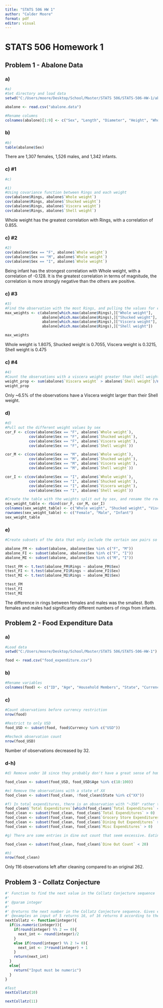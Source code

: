 ```yaml
---
title: "STATS 506 HW 1"
author: "Calder Moore"
format: pdf
editor: visual
---
```


# STATS 506 Homework 1

## Problem 1 - Abalone Data

### a)

```r
#a)
#Set directory and load data
setwd("C:/Users/moore/Desktop/School/Master/STATS 506/STATS-506-HW-1/abalone")

abalone <- read.csv("abalone.data")

#Rename columns
colnames(abalone)[1:9] <- c("Sex", "Length", "Diameter", "Height", "Whole weight", "Shucked weight", "Viscera weight", "Shell weight", "Rings")
```

### b)

```r
#b)
table(abalone$Sex)

```

There are 1,307 females, 1,526 males, and 1,342 infants.

### c) #1

```r
#c)

#1)
#Using covariance function between Rings and each weight
cov(abalone$Rings, abalone$`Whole weight`)
cov(abalone$Rings, abalone$`Shucked weight`)
cov(abalone$Rings, abalone$`Viscera weight`)
cov(abalone$Rings, abalone$`Shell weight`)
```

Whole weight has the greatest correlation with Rings, with a correlation of 0.855.

### c) #2

```r
#2)
cov(abalone$Sex == "F", abalone$`Whole weight`)
cov(abalone$Sex == "M", abalone$`Whole weight`)
cov(abalone$Sex == "I", abalone$`Whole weight`)
```

Being infant has the strongest correlation with Whole weight, with a correlation of -0.128. It is the greatest correlation in terms of magnitude, the correlation is more strongly negative than the others are positive.

### c) #3

```r
#3)
#Find the observation with the most Rings, and pulling the values for each weight from that observation
max_weights <- c(abalone[which.max(abalone$Rings),]["Whole weight"],
                 abalone[which.max(abalone$Rings),]["Shucked weight"],
                 abalone[which.max(abalone$Rings),]["Viscera weight"],
                 abalone[which.max(abalone$Rings),]["Shell weight"])

max_weights
```

Whole weight is 1.8075, Shucked weight is 0.7055, Viscera weight is 0.3215, Shell weight is 0.475

### c) #4

```r
#4)
#Count the observations with a viscera weight greater than shell weight, and divide by the total number of observations
weight_prop <- sum(abalone$`Viscera weight` > abalone$`Shell weight`)/nrow(abalone)
weight_prop
```

Only ~6.5% of the observations have a Viscera weight larger than their Shell weight.

### d)

```r
#d)
#Pull out the different weight values by sex
cor_F <- c(cov(abalone$Sex == "F", abalone$`Whole weight`),
           cov(abalone$Sex == "F", abalone$`Shucked weight`),
           cov(abalone$Sex == "F", abalone$`Viscera weight`),
           cov(abalone$Sex == "F", abalone$`Shell weight`))

cor_M <- c(cov(abalone$Sex == "M", abalone$`Whole weight`),
           cov(abalone$Sex == "M", abalone$`Shucked weight`),
           cov(abalone$Sex == "M", abalone$`Viscera weight`),
           cov(abalone$Sex == "M", abalone$`Shell weight`))

cor_I <- c(cov(abalone$Sex == "I", abalone$`Whole weight`),
           cov(abalone$Sex == "I", abalone$`Shucked weight`),
           cov(abalone$Sex == "I", abalone$`Viscera weight`),
           cov(abalone$Sex == "I", abalone$`Shell weight`))

#Create the table with the weights split out by sex, and rename the rows and columns for easier reading
sex_weight_table <- rbind(cor_F, cor_M, cor_I)
colnames(sex_weight_table) <- c("Whole weight", "Shucked weight", "Viscera weight", "Shell weight")
rownames(sex_weight_table) <- c("Female", "Male", "Infant")
sex_weight_table
```

### e)

```r
#Create subsets of the data that only include the certain sex pairs so that we can run the t-tests for each pair: F and M, F and I, and M and I.

abalone_FM <- subset(abalone, abalone$Sex %in% c("F", "M"))
abalone_FI <- subset(abalone, abalone$Sex %in% c("F", "I"))
abalone_MI <- subset(abalone, abalone$Sex %in% c("M", "I"))

ttest_FM <- t.test(abalone_FM$Rings ~ abalone_FM$Sex)
ttest_FI <- t.test(abalone_FI$Rings ~ abalone_FI$Sex)
ttest_MI <- t.test(abalone_MI$Rings ~ abalone_MI$Sex)

ttest_FM
ttest_FI
ttest_MI
```

The difference in rings between females and males was the smallest. Both females and males had significantly different numbers of rings from infants.

## Problem 2 - Food Expenditure Data

### a)

```r
#Load data
setwd("C:/Users/moore/Desktop/School/Master/STATS 506/STATS-506-HW-1")

food <- read.csv("food_expenditure.csv")
```

### b)

```r
#Rename variables
colnames(food) <- c("ID", "Age", "Household Members", "State", "Currency", "Total Expenditures", "Grocery Store Expenditures", "Dining Out Expenditures", "Misc Expenditures", "Dine Out Count", "Alcohol", "Assistance Program")
```

### c)

```r
#Count observations before currency restriction
nrow(food)

#Restrict to only USD
food_USD <- subset(food, food$Currency %in% c("USD"))

#Recheck observation count
nrow(food_USD)
```

Number of observations decreased by 32.

### d-h)

```r
#d) Remove under 18 since they probably don't have a great sense of home expenditures usually, and also remove the couple of people who are apparently 150 since that seems sort of unlikely

food_clean <- subset(food_USD, food_USD$Age %in% c(18:100))

#e) Remove the observations with a state of XX
food_clean <- subset(food_clean, !food_clean$State %in% c("XX"))

#f) In total expenditures, there is an observation with "~350" rather than just 350. There are some negative values in the expenditure variables as well, and I'll remove them here but I'm not sure if it's great practice unless we're certain that they are the result of a data collection error.
food_clean$`Total Expenditures`[which(food_clean$`Total Expenditures` == "~350")] <- 350
food_clean <- subset(food_clean, food_clean$`Total Expenditures` > 0)
food_clean <- subset(food_clean, food_clean$`Grocery Store Expenditures` > 0)
food_clean <- subset(food_clean, food_clean$`Dining Out Expenditures` > 0)
food_clean <- subset(food_clean, food_clean$`Misc Expenditures` > 0)

#g) There are some entries in dine out count that seem excessive. Eating out 30 times in a week is crazy for example, so I'll remove observations with a count of 20 and over, but there are conceivably some people who would do it. I again don't necessarily think that removing outliers just because they're outliers is the best practice.

food_clean <- subset(food_clean, food_clean$`Dine Out Count` < 20)

#h)
nrow(food_clean)

```

Only 116 observations left after cleaning compared to an original 262.

## Problem 3 - Collatz Conjecture

```r


#' Function to find the next value in the Collatz Conjecture sequence
#'
#' @param integer 
#'
#' @returns the next number in the Collatz Conjecture sequence. Gives errors requesting numeric and integer inputs if the user attempts a non numeric. Rounds floats to nearest integer value smaller than it.
#' @examples an input of 5 returns 16, of 16 returns 8 according to the rule
nextCollatz <- function(integer){
  if(is.numeric(integer)){
    if(round(integer) %% 2 == 0){
      next_int <- round(integer)/2
    }
    else if(round(integer) %% 2 != 0){
      next_int <- 3*round(integer) + 1
    }
    return(next_int)
  }
  else{
    return("Input must be numeric")
  }
}

#Test
nextCollatz(10)

nextCollatz(11)
```


